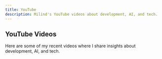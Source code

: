 ```yaml
---
title: YouTube
description: Milind's YouTube videos about development, AI, and tech.
---
```


## YouTube Videos

Here are some of my recent videos where I share insights about development, AI, and tech.

<YouTubeVideos />
